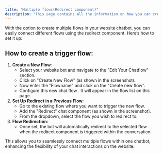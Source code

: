 ```yaml
---
title: "Multiple flows(Redirect component)"
description: "This page contains all the information on how you can create multiple flows in the website bot and use the redirect component to trigger them in the chatflow."
---
```


With the option to create multiple flows in your website chatbot, you can easily connect different flows using the redirect component. Here’s how to set it up:

## **How to create a trigger flow:**

1. **Create a New Flow**:
   - Select your website bot and navigate to the "Edit Your Chatflow" section.
   - Click on "Create New Flow" (as shown in the screenshot).
   - Now enter the "Flowname" and click on the "Create new flow".
   - Configure this new chat flow . It will appear in the flow list on this page.
2. **Set Up Redirect in a Previous Flow**:
   - Go to the existing flow where you want to trigger the new flow.
   - Add the "Redirect" chat component (as shown in the screenshot).
   - From the dropdown, select the flow you wish to redirect to.
3. **Flow Redirection**:
   - Once set, the bot will automatically redirect to the selected flow when the redirect component is triggered within the conversation.

This allows you to seamlessly connect multiple flows within one chatbot, enhancing the flexibility of your chat interactions on the website.